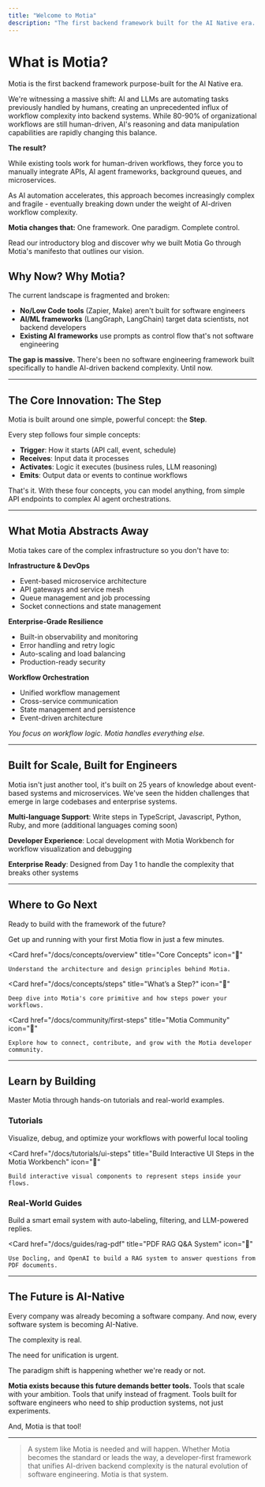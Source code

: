 ```yaml
---
title: "Welcome to Motia"
description: "The first backend framework built for the AI Native era. Unify your APIs, workflows, and AI agents into one powerful system."
---
```


# What is Motia?

Motia is the first backend framework purpose-built for the AI Native era.

We're witnessing a massive shift: AI and LLMs are automating tasks previously handled by humans, creating an unprecedented influx of workflow complexity into backend systems. While 80-90% of organizational workflows are still human-driven, AI's reasoning and data manipulation capabilities are rapidly changing this balance.

**The result?** 

While existing tools work for human-driven workflows, they force you to manually integrate APIs, AI agent frameworks, background queues, and microservices. 

As AI automation accelerates, this approach becomes increasingly complex and fragile - eventually breaking down under the weight of AI-driven workflow complexity.

**Motia changes that:** One framework. One paradigm. Complete control.


<Cards>
  <Card
    href="https://dev.to/motiadev/introducing-motia-3oja-temp-slug-3967652?preview=c67eba085f74a7cf7b2c509a1548676bce436734e51ef49f52b1927b110de0fa2e214aa713e90c7a3301332e5d0eb658a6d1bdacb9a4777d93f37b52"
    title="Why we exist"
    icon="📝"
  >
    Read our introductory blog and discover why we built Motia
  </Card>
  <Card
    href="https://www.motia.dev/manifesto"
    title="Our manifesto"
    icon="📜"
  >
    Go through Motia's manifesto that outlines our vision.
  </Card>
</Cards>



## Why Now? Why Motia?

The current landscape is fragmented and broken:
- **No/Low Code tools** (Zapier, Make) aren't built for software engineers
- **AI/ML frameworks** (LangGraph, LangChain) target data scientists, not backend developers
- **Existing AI frameworks** use prompts as control flow that's not software engineering

**The gap is massive.** There's been no software engineering framework built specifically to handle AI-driven backend complexity. Until now.

---

## The Core Innovation: The Step

Motia is built around one simple, powerful concept: the **Step**.

Every step follows four simple concepts:
- **Trigger**: How it starts (API call, event, schedule)
- **Receives**: Input data it processes  
- **Activates**: Logic it executes (business rules, LLM reasoning)
- **Emits**: Output data or events to continue workflows

That's it. With these four concepts, you can model anything, from simple API endpoints to complex AI agent orchestrations.


---

## What Motia Abstracts Away

Motia takes care of the complex infrastructure so you don't have to:

**Infrastructure & DevOps**
- Event-based microservice architecture
- API gateways and service mesh
- Queue management and job processing
- Socket connections and state management

**Enterprise-Grade Resilience**  
- Built-in observability and monitoring
- Error handling and retry logic
- Auto-scaling and load balancing
- Production-ready security

**Workflow Orchestration**
- Unified workflow management
- Cross-service communication
- State management and persistence
- Event-driven architecture

_You focus on workflow logic. Motia handles everything else._

---

## Built for Scale, Built for Engineers

Motia isn't just another tool, it's built on 25 years of knowledge about event-based systems and microservices. We've seen the hidden challenges that emerge in large codebases and enterprise systems.

**Multi-language Support**: Write steps in TypeScript, Javascript, Python, Ruby, and more (additional languages coming soon)

**Developer Experience**: Local development with Motia Workbench for workflow visualization and debugging

**Enterprise Ready**: Designed from Day 1 to handle the complexity that breaks other systems

---

## Where to Go Next

Ready to build with the framework of the future?

<Cards>
  <Card
    href="/docs/getting-started"
    title="Quickstart Guide"
    icon="🚀"
  >
    Get up and running with your first Motia flow in just a few minutes.
  </Card>

  <Card
    href="/docs/concepts/overview"
    title="Core Concepts"
    icon="🧠"
  >
    Understand the architecture and design principles behind Motia.
  </Card>

  <Card
    href="/docs/concepts/steps"
    title="What’s a Step?"
    icon="🔎"
  >
    Deep dive into Motia's core primitive and how steps power your workflows.
  </Card>

  <Card
    href="/docs/community/first-steps"
    title="Motia Community"
    icon="💬"
  >
    Explore how to connect, contribute, and grow with the Motia developer community.
  </Card>
</Cards>

  

---

## Learn by Building

Master Motia through hands-on tutorials and real-world examples.

### Tutorials

<Cards>
  <Card
    href="/docs/tutorials/how-to-do-use-motia-workbench"
    title="How to use the Motia Workbench"
    icon="🖥️"
  >
    Visualize, debug, and optimize your workflows with powerful local tooling
  </Card>

  <Card
    href="/docs/tutorials/ui-steps"
    title="Build Interactive UI Steps in the Motia Workbench"
    icon="🎯"
  >
    Build interactive visual components to represent steps inside your flows.
  </Card>
</Cards>

### Real-World Guides

<Cards>
  <Card
    href="/docs/guides/how-to-automate-gmail"
    title="AI-Powered Email Automation"
    icon="✉️"
  >
    Build a smart email system with auto-labeling, filtering, and LLM-powered replies.
  </Card>

  <Card
    href="/docs/guides/rag-pdf"
    title="PDF RAG Q&A System"
    icon="📄"
  >
    Use Docling, and OpenAI to build a RAG system to answer questions from PDF documents.
  </Card>
</Cards>

---

## The Future is AI-Native

Every company was already becoming a software company. And now, every software system is becoming AI-Native.

The complexity is real.

The need for unification is urgent. 

The paradigm shift is happening whether we're ready or not.

**Motia exists because this future demands better tools.** Tools that scale with your ambition. Tools that unify instead of fragment. Tools built for software engineers who need to ship production systems, not just experiments.

And, Motia is that tool!

---

> A system like Motia is needed and will happen. Whether Motia becomes the standard or leads the way, a developer-first framework that unifies AI-driven backend complexity is the natural evolution of software engineering. Motia is that system.